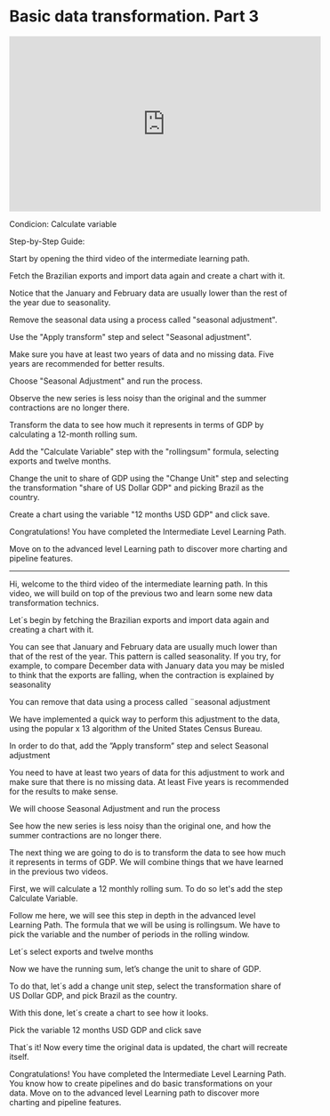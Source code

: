 # Basic data transformation. Part 3

<iframe width="560" height="315" src="https://www.youtube.com/embed/g_y0bJ0tCe4" title="YouTube video player" frameborder="0" allow="accelerometer; autoplay; clipboard-write; encrypted-media; gyroscope; picture-in-picture; web-share" allowfullscreen></iframe>

Condicion: Calculate variable

Step-by-Step Guide:

Start by opening the third video of the intermediate learning path.

Fetch the Brazilian exports and import data again and create a chart with it.

Notice that the January and February data are usually lower than the rest of the year due to seasonality.

Remove the seasonal data using a process called "seasonal adjustment".

Use the "Apply transform" step and select "Seasonal adjustment".

Make sure you have at least two years of data and no missing data. Five years are recommended for better results.

Choose "Seasonal Adjustment" and run the process.

Observe the new series is less noisy than the original and the summer contractions are no longer there.

Transform the data to see how much it represents in terms of GDP by calculating a 12-month rolling sum.

Add the "Calculate Variable" step with the "rollingsum" formula, selecting exports and twelve months.

Change the unit to share of GDP using the "Change Unit" step and selecting the transformation "share of US Dollar GDP" and picking Brazil as the country.

Create a chart using the variable "12 months USD GDP" and click save.

Congratulations! You have completed the Intermediate Level Learning Path.

Move on to the advanced level Learning path to discover more charting and pipeline features.


-----------------------------------------

Hi, welcome to the third video of the intermediate learning path. In this video, we will build on top of the previous two and learn some new data transformation technics. 

Let´s begin by fetching the Brazilian exports and import data again and creating a chart with it.

You can see that January and February data are usually much lower than that of the rest of the year. This pattern is called seasonality. If you try, for example, to compare December data with January data you may be misled to think that the exports are falling, when the contraction is explained by seasonality

You can remove that data using a process called ¨seasonal adjustment 

We have implemented a quick way to perform this adjustment to the data, using the popular x 13 algorithm of the United States Census Bureau. 

In order to do that, add the ”Apply transform” step and select Seasonal adjustment

You need to have at least two years of data for this adjustment to work and make sure that there is no missing data. At least Five years is recommended for the results to make sense.

We will choose Seasonal Adjustment and run the process

See how the new series is less noisy than the original one, and how the summer contractions are no longer there.

The next thing we are going to do is to transform the data to see how much it represents in terms of GDP. We will combine things that we have learned in the previous two videos.

First, we will calculate a 12 monthly rolling sum. To do so let's add the step Calculate Variable.

Follow me here, we will see this step in depth in the advanced level Learning Path. The formula that we will be using is rollingsum. We have to pick the variable and the number of periods in the rolling window.

Let´s select exports and twelve months

Now we have the running sum, let’s change the unit to share of GDP.

To do that, let´s add a change unit step, select the transformation share of US Dollar GDP, and pick Brazil as the country.

With this done, let´s create a chart to see how it looks.

Pick the variable 12 months USD GDP and click save

That´s it! Now every time the original data is updated, the chart will recreate itself.

Congratulations! You have completed the Intermediate Level Learning Path. You know how to create pipelines and do basic transformations on your data. Move on to the advanced level Learning path to discover more charting and pipeline features. 





